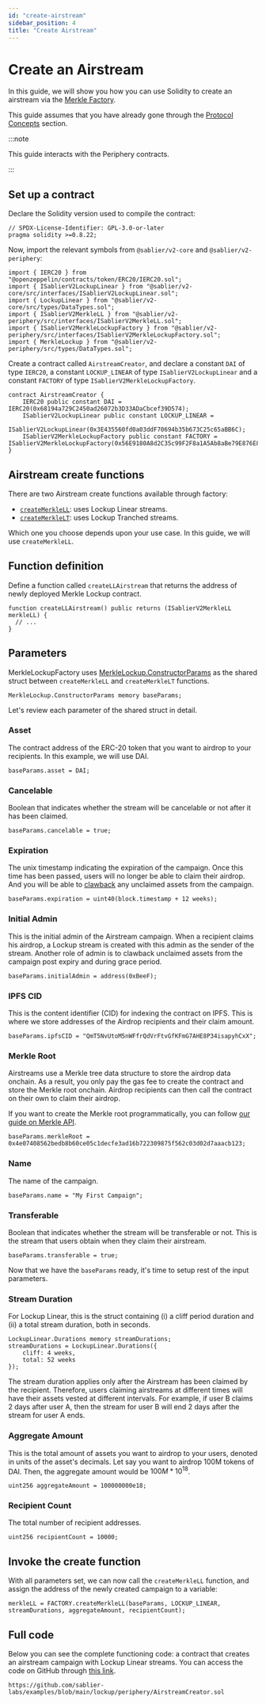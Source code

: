 ```yaml
---
id: "create-airstream"
sidebar_position: 4
title: "Create Airstream"
---
```



# Create an Airstream

In this guide, we will show you how you can use Solidity to create an airstream via the
[Merkle Factory](/reference/lockup/periphery/contract.SablierV2MerkleLockupFactory).

This guide assumes that you have already gone through the [Protocol Concepts](/concepts/lockup/airstreams) section.

:::note

This guide interacts with the Periphery contracts.

:::

<AdmonitionSimpleCode />

## Set up a contract

Declare the Solidity version used to compile the contract:

```solidity
// SPDX-License-Identifier: GPL-3.0-or-later
pragma solidity >=0.8.22;
```

Now, import the relevant symbols from `@sablier/v2-core` and `@sablier/v2-periphery`:

```solidity
import { IERC20 } from "@openzeppelin/contracts/token/ERC20/IERC20.sol";
import { ISablierV2LockupLinear } from "@sablier/v2-core/src/interfaces/ISablierV2LockupLinear.sol";
import { LockupLinear } from "@sablier/v2-core/src/types/DataTypes.sol";
import { ISablierV2MerkleLL } from "@sablier/v2-periphery/src/interfaces/ISablierV2MerkleLL.sol";
import { ISablierV2MerkleLockupFactory } from "@sablier/v2-periphery/src/interfaces/ISablierV2MerkleLockupFactory.sol";
import { MerkleLockup } from "@sablier/v2-periphery/src/types/DataTypes.sol";
```

Create a contract called `AirstreamCreator`, and declare a constant `DAI` of type `IERC20`, a constant `LOCKUP_LINEAR`
of type `ISablierV2LockupLinear` and a constant `FACTORY` of type `ISablierV2MerkleLockupFactory`.

```solidity
contract AirstreamCreator {
    IERC20 public constant DAI = IERC20(0x68194a729C2450ad26072b3D33ADaCbcef39D574);
    ISablierV2LockupLinear public constant LOCKUP_LINEAR =
        ISablierV2LockupLinear(0x3E435560fd0a03ddF70694b35b673C25c65aBB6C);
    ISablierV2MerkleLockupFactory public constant FACTORY = ISablierV2MerkleLockupFactory(0x56E9180A8d2C35c99F2F8a1A5Ab8aBe79E876E8c);
}
```

<LockupDeployment />

## Airstream create functions

There are two Airstream create functions available through factory:

- [`createMerkleLL`](/reference/lockup/periphery/contract.SablierV2MerkleLockupFactory#createmerklell): uses Lockup
  Linear streams.
- [`createMerkleLT`](/reference/lockup/periphery/contract.SablierV2MerkleLockupFactory#createmerklelt): uses Lockup
  Tranched streams.

Which one you choose depends upon your use case. In this guide, we will use `createMerkleLL`.

## Function definition

Define a function called `createLLAirstream` that returns the address of newly deployed Merkle Lockup contract.

```solidity
function createLLAirstream() public returns (ISablierV2MerkleLL merkleLL) {
  // ...
}
```

## Parameters

MerkleLockupFactory uses
[MerkleLockup.ConstructorParams](/reference/lockup/periphery/types/library.MerkleLockup#constructorparams) as the shared
struct between `createMerkleLL` and `createMerkleLT` functions.

```solidity
MerkleLockup.ConstructorParams memory baseParams;
```

Let's review each parameter of the shared struct in detail.

### Asset

The contract address of the ERC-20 token that you want to airdrop to your recipients. In this example, we will use DAI.

```solidity
baseParams.asset = DAI;
```

### Cancelable

Boolean that indicates whether the stream will be cancelable or not after it has been claimed.

```solidity
baseParams.cancelable = true;
```

### Expiration

The unix timestamp indicating the expiration of the campaign. Once this time has been passed, users will no longer be
able to claim their airdrop. And you will be able to
[clawback](/reference/lockup/periphery/abstracts/abstract.SablierV2MerkleLockup#clawback) any unclaimed assets from the
campaign.

```solidity
baseParams.expiration = uint40(block.timestamp + 12 weeks);
```

### Initial Admin

This is the initial admin of the Airstream campaign. When a recipient claims his airdrop, a Lockup stream is created
with this admin as the sender of the stream. Another role of admin is to clawback unclaimed assets from the campaign
post expiry and during grace period.

```solidity
baseParams.initialAdmin = address(0xBeeF);
```

### IPFS CID

This is the content identifier (CID) for indexing the contract on IPFS. This is where we store addresses of the Airdrop
recipients and their claim amount.

```solidity
baseParams.ipfsCID = "QmT5NvUtoM5nWFfrQdVrFtvGfKFmG7AHE8P34isapyhCxX";
```

### Merkle Root

Airstreams use a Merkle tree data structure to store the airdrop data onchain. As a result, you only pay the gas fee to
create the contract and store the Merkle root onchain. Airdrop recipients can then call the contract on their own to
claim their airdrop.

If you want to create the Merkle root programmatically, you can follow
[our guide on Merkle API](/api/airdrops/merkle-api/overview).

```solidity
baseParams.merkleRoot = 0x4e07408562bedb8b60ce05c1decfe3ad16b722309875f562c03d02d7aaacb123;
```

### Name

The name of the campaign.

```solidity
baseParams.name = "My First Campaign";
```

### Transferable

Boolean that indicates whether the stream will be transferable or not. This is the stream that users obtain when they
claim their airstream.

```solidity
baseParams.transferable = true;
```

Now that we have the `baseParams` ready, it's time to setup rest of the input parameters.

### Stream Duration

For Lockup Linear, this is the struct containing (i) a cliff period duration and (ii) a total stream duration, both in
seconds.

```solidity
LockupLinear.Durations memory streamDurations;
streamDurations = LockupLinear.Durations({
    cliff: 4 weeks,
    total: 52 weeks
});
```

The stream duration applies only after the Airstream has been claimed by the recipient. Therefore, users claiming
airstreams at different times will have their assets vested at different intervals. For example, if user B claims 2 days
after user A, then the stream for user B will end 2 days after the stream for user A ends.

### Aggregate Amount

This is the total amount of assets you want to airdrop to your users, denoted in units of the asset's decimals. Let say
you want to airdrop 100M tokens of DAI. Then, the aggregate amount would be $100M*10^{18}$.

```solidity
uint256 aggregateAmount = 100000000e18;
```

### Recipient Count

The total number of recipient addresses.

```solidity
uint256 recipientCount = 10000;
```

## Invoke the create function

With all parameters set, we can now call the `createMerkleLL` function, and assign the address of the newly created
campaign to a variable:

```solidity
merkleLL = FACTORY.createMerkleLL(baseParams, LOCKUP_LINEAR, streamDurations, aggregateAmount, recipientCount);
```

## Full code

Below you can see the complete functioning code: a contract that creates an airstream campaign with Lockup Linear
streams. You can access the code on GitHub through
[this link](https://github.com/sablier-labs/examples/blob/main/lockup/periphery/AirstreamCreator.sol).

```solidity reference title="Airstream Creator"
https://github.com/sablier-labs/examples/blob/main/lockup/periphery/AirstreamCreator.sol
```
